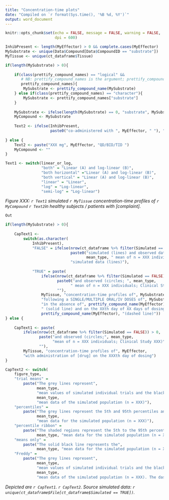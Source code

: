 ```yaml
---
title: "Concentration-time plots"
date: "Compiled on `r format(Sys.time(), '%B %d, %Y')`"
output: word_document
---
```


```r

knitr::opts_chunk$set(echo = FALSE, message = FALSE, warning = FALSE, 
                      dpi = 600)

```

```r

InhibPresent <- length(MyEffector) > 0 && complete.cases(MyEffector)
MySubstrate <- unique(Data$Compound[Data$CompoundID == "substrate"])
MyTissue <- unique(ct_dataframe$Tissue)

if(length(MySubstrate) > 0){
    
    if(class(prettify_compound_names) == "logical" &&
       # NB: prettify_compound_names is the argument; prettify_compound_name is the function.
       prettify_compound_names){
        MySubstrate <- prettify_compound_name(MySubstrate)
    } else if(class(prettify_compound_names) == "character"){
        MySubstrate <- prettify_compound_names["substrate"]
    } 
    
    MySubstrate <- ifelse(length(MySubstrate) == 0, "substrate", MySubstrate)
    MyCompound <- MySubstrate
    
    Text2 <- ifelse(InhibPresent, 
                    paste0("co-administered with ", MyEffector, " "), "")
    
} else {
    Text2 <- paste("XXX mg", MyEffector, "QD/BID/TID ")
    MyCompound <- ""
}

Text1 <- switch(linear_or_log, 
                "both" = "Linear (A) and log-linear (B)",
                "both horizontal" ="Linear (A) and log-linear (B)",
                "both vertical" = "Linear (A) and log-linear (B)",
                "linear" = "Linear", 
                "log" = "Log-linear",
                "semi-log" = "Log-linear")

```

*Figure XXX: `r Text1` simulated `r MyTissue` concentration-time profiles of `r MyCompound` `r Text2`in healthy subjects / patients with [complaint].*

```r
Out

```

```r

if(length(MySubstrate) > 0){
    
    CapText1 <-
        switch(as.character(
            InhibPresent), 
            "FALSE" = ifelse(nrow(ct_dataframe %>% filter(Simulated == FALSE)) > 0,
                             paste0("simulated (lines) and observed data (circles; ", 
                                    mean_type, " mean of n = XXX individuals; Clinical Study XXX)"), 
                             "simulated data (lines)"), 
            
            "TRUE" = paste(
                ifelse(nrow(ct_dataframe %>% filter(Simulated == FALSE)) > 0,
                       paste0("and observed (circles; ", mean_type, 
                             " mean of n = XXX individuals; Clinical Study XXX)"), 
                       ""), 
                MyTissue, "concentration-time profiles of", MySubstrate, 
                "following a SINGLE/MULTIPLE ORAL/IV DOSES of", MySubstrate, 
                "in the absence of", prettify_compound_name(MyEffector), 
                " (solid line) and on the XXth day of XX days of dosing of", 
                prettify_compound_name(MyEffector), "(dashed line)"))
} else {
    
    CapText1 <- paste(
        ifelse(nrow(ct_dataframe %>% filter(Simulated == FALSE)) > 0,
               paste("and observed (circles;", mean_type, 
                     "mean of n = XXX individuals; Clinical Study XXX)"), 
               ""), 
        MyTissue, "concentration-time profiles of", MyEffector, 
        "with administration of [drug] on the XXXth day of dosing")
}

CapText2 <- switch(
    figure_type, 
    "trial means" = 
        paste("The grey lines represent",
              mean_type, 
              "mean values of simulated individual trials and the black lines portray the",
              mean_type, 
              "mean data of the simulated population (n = XXX)"), 
    "percentiles" = 
        paste("The grey lines represent the 5th and 95th percentiles and the solid black line the",
              mean_type, 
              "mean data for the simulated population (n = XXX)"), 
    "percentile ribbon" = 
        paste("The shaded regions represent the 5th to the 95th percentiles and the solid black line the",
              mean_type, "mean data for the simulated population (n = XXX)"), 
    "means only" = 
        paste("The solid black line represents the", 
              mean_type, "mean data for the simulated population (n = XXX)"), 
    "Freddy" = 
        paste("The grey lines represent", 
              mean_type, 
              "mean values of simulated individual trials and the black lines portray the",
              mean_type, 
              "mean data of the simulated population (n = XXX). The dashed lines represent the 5th and 95th percentiles"))


```

*Depicted are `r CapText1`. `r CapText2`. Source simulated data: `r unique(ct_dataframe$File[ct_dataframe$Simulated == TRUE])`.*


